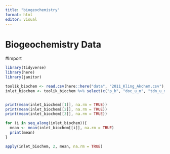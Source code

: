 ```yaml
---
title: "biogeochemistry"
format: html
editor: visual
---
```

# Biogeochemistry Data

#Import
```r
library(tidyverse)
library(here)
library(janitor)

toolik_biochem <- read.csv(here::here("data", "2011_Kling_Akchem.csv"), na.strings = c(".", "")) %>% clean_names()
inlet_biochem <- toolik_biochem %>% select(c("p_h", "doc_u_m", "tdn_u_m"))


print(mean(inlet_biochem[[1]], na.rm = TRUE))
print(mean(inlet_biochem[[2]], na.rm = TRUE))
print(mean(inlet_biochem[[3]], na.rm = TRUE))

for (i in seq_along(inlet_biochem)){
  mean <- mean(inlet_biochem[[i]], na.rm = TRUE)
  print(mean)
}

apply(inlet_biochem, 2, mean, na.rm = TRUE)
```

